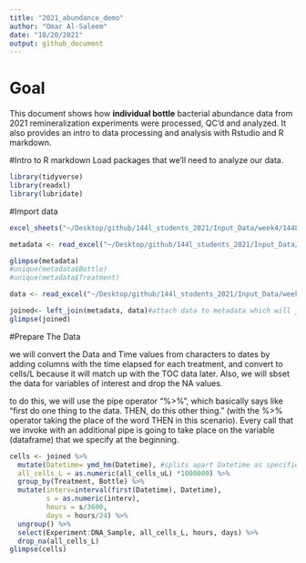 ```yaml
---
title: "2021_abundance_demo"
author: "Omar Al-Saleem"
date: "10/20/2021"
output: github_document
---
```

# Goal 

This document shows how **individual bottle** bacterial abundance data from 2021 remineralization experiments were processed, QC'd and analyzed. It also provides an intro to data processing and analysis with Rstudio and R markdown.

#Intro to R markdown
Load packages that we'll need to analyze our data.
```r
library(tidyverse)
library(readxl)
library(lubridate)
```

#Import data

```r
excel_sheets("~/Desktop/github/144l_students_2021/Input_Data/week4/144L_2021_BactAbund.xlsx")

metadata <- read_excel("~/Desktop/github/144l_students_2021/Input_Data/week4/144L_2021_BactAbund.xlsx", sheet="Metadata")

glimpse(metadata)
#unique(metadata$Bottle)
#unique(metadata$Treatment)

data <- read_excel("~/Desktop/github/144l_students_2021/Input_Data/week4/144L_2021_BactAbund.xlsx", sheet="Data")

joined<- left_join(metadata, data)#attach data to metadata which will join the right dataset to the left one by using variables that are the same across the two dataframes
glimpse(joined)
```

#Prepare The Data

we will convert the Data and Time values from characters to dates by adding columns with the time elapsed for each treatment, and convert to cells/L because it will match up with the TOC data later. Also, we will sbset the data for variables of interest and drop the NA values.

to do this, we will use the pipe operator "%>%", which basically says like "first do one thing to the data. THEN, do this other thing." (with the %>% operator taking the place of the word THEN in this scenario). Every call that we invoke with an additional pipe is going to take place on the variable (dataframe) that we specify at the beginning.

```r
cells <- joined %>%
  mutate(Datetime= ymd_hm(Datetime), #splits apart Datetime as specified
  all_cells_L = as.numeric(all_cells_uL) *1000000) %>%
  group_by(Treatment, Bottle) %>%
  mutate(interv=interval(first(Datetime), Datetime),
         s = as.numeric(interv),
         hours = s/3600,
         days = hours/24) %>%
  ungroup() %>%
  select(Experiment:DNA_Sample, all_cells_L, hours, days) %>%
  drop_na(all_cells_L)
glimpse(cells)

```

